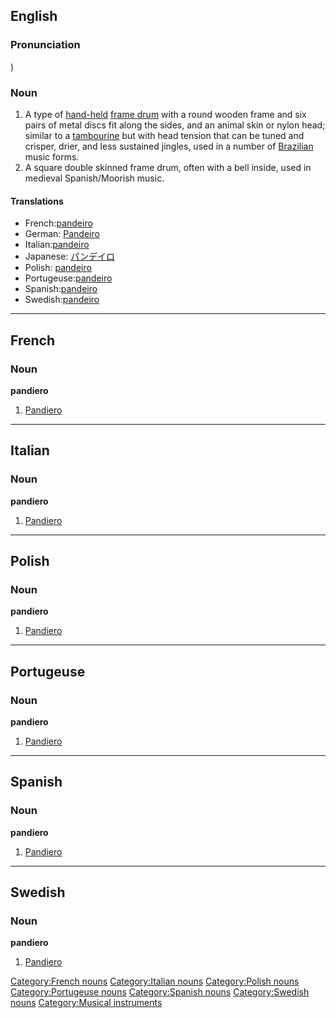 ==English==
===Pronunciation===
{{IPA2|pɐ̃ˈdejɾu}})

===Noun===
{{wikipedia}}
{{en-noun}}
# A type of [[hand-held]] [[frame drum]] with a round wooden frame and six pairs of metal discs fit along the sides, and an animal skin or nylon head; similar to a [[tambourine]] but with head tension that can be tuned and crisper, drier, and less sustained jingles, used in a number of [[Brazilian]] music forms.
# A square double skinned frame drum, often with a bell inside, used in medieval Spanish/Moorish music.

====Translations====
* French:[[pandiero#French|pandeiro]]
* German: [[Pandeiro]]
* Italian:[[pandiero#Italian|pandeiro]]
* Japanese: [[パンデイロ]]
* Polish: [[pandiero#Polish|pandeiro]]
* Portugeuse:[[pandiero#Portugeuse|pandeiro]]
* Spanish:[[pandiero#Spanish|pandeiro]]
* Swedish:[[pandiero#Swedish|pandeiro]]

----

==French==
===Noun===
'''pandiero'''
# [[pandeiro#English|Pandiero]]

[[Category:French nouns]]

----

==Italian==
===Noun===
'''pandiero'''
# [[pandeiro#English|Pandiero]]

[[Category:Italian nouns]]

----

==Polish==
===Noun===
'''pandiero'''
# [[pandeiro#English|Pandiero]]

[[Category:Polish nouns]]

----

==Portugeuse==
===Noun===
'''pandiero'''
# [[pandeiro#English|Pandiero]]

[[Category:Portugeuse nouns]]

----

==Spanish==
===Noun===
'''pandiero'''
# [[pandeiro#English|Pandiero]]

[[Category:Spanish nouns]]

----

==Swedish==
===Noun===
'''pandiero'''
# [[pandeiro#English|Pandiero]]

[[Category:Swedish nouns]]


[[Category:Musical instruments]]